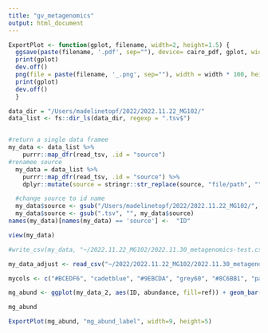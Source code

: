 ```yaml
---
title: "gv_metagenomics"
output: html_document
---
```


```r
ExportPlot <- function(gplot, filename, width=2, height=1.5) {
  ggsave(paste(filename, '.pdf', sep=""), device= cairo_pdf, gplot, width = width, height = height, family= "Arial")
  print(gplot)
  dev.off()
  png(file = paste(filename, '_.png', sep=""), width = width * 100, height = height * 100)
  print(gplot)
  dev.off()
  }
```

```r
data_dir = "/Users/madelinetopf/2022/2022.11.22_MG102/"
data_list <- fs::dir_ls(data_dir, regexp = ".tsv$")


#return a single data framee 
my_data <- data_list %>% 
    purrr::map_dfr(read_tsv, .id = "source")
#renamee source
  my_data = data_list %>% 
    purrr::map_dfr(read_tsv, .id = "source") %>% 
    dplyr::mutate(source = stringr::str_replace(source, "file/path", ""))

  #change source to id name
  my_data$source <- gsub("/Users/madelinetopf/2022/2022.11.22_MG102/", "", my_data$source)
  my_data$source <- gsub(".tsv", "", my_data$source)
names(my_data)[names(my_data) == 'source'] <-  "ID"

view(my_data)

#write_csv(my_data, "~/2022.11.22_MG102/2022.11.30_metagenomics-test.csv")

my_data_adjust <- read_csv("~/2022/2022.11.22_MG102/2022.11.30_metagenomics-test.csv")
```


```r
mycols <- c("#BCEDF6", "cadetblue", "#9EBCDA", "grey60", "#8C6BB1", "palevioletred", "#6E016B")

mg_abund <- ggplot(my_data_2, aes(ID, abundance, fill=ref)) + geom_bar(stat= "identity") + theme_classic() + scale_fill_manual(name= "Species (Clade)", labels= c("G. piotti (2)", "G. swidsinskii (4)", "G. vaginalis 409-5 (4)", "G. vaginalis (1)", "G. vaginalis 37 (4)", "G. vaginalis HMP9231 (1)", "Gardnerella JNFY17 (2)"), values = mycols) +  xlab("") + theme(text = element_text(size = 16)) + ylim(0, 25) + ylab("% abundance")

mg_abund

ExportPlot(mg_abund, "mg_abund_label", width=9, height=5)
```

